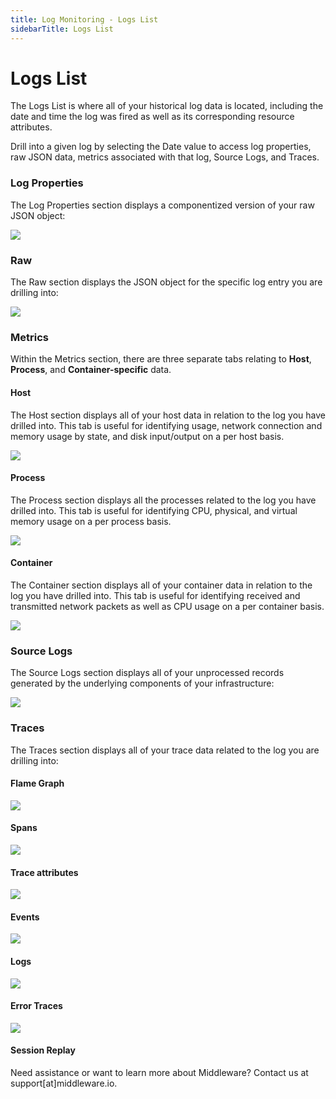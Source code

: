 ```yaml
---
title: Log Monitoring - Logs List
sidebarTitle: Logs List
---
```


# Logs List

The Logs List is where all of your historical log data is located, including the date and time the log was fired as well as its corresponding resource attributes. 

Drill into a given log by selecting the Date value to access log properties, raw JSON data, metrics associated with that log, Source Logs, and Traces.

### Log Properties

The Log Properties section displays a componentized version of your raw JSON object: 

![](https://lh7-us.googleusercontent.com/UEoX4SWceK7C5sfYo_BmTXKQjRV7bEOkEWOpo1NQPdFMKUkVOj0HaTJyg0SWkE_IYZWS7rID1aqBf7a4sOXcmIcMWuGKHR-3NPpGtIbk0tYgkWFOxIvTt0iVmr5QB9iHif9Z69If6ZPEYjJIj2cSCJY)

### Raw

The Raw section displays the JSON object for the specific log entry you are drilling into:

![](https://lh7-us.googleusercontent.com/BL9KXXTTg-ckQ9aV1v_GxzInc6OTr8T62xS9Fp0Px4hCanVPth3fH7EGTx9pNZGxzWFLrWnPdktKNypYSRiINyctC4WEZRS0CmVm4Nyrj8pzAnNUxoPjDvobguPajmKXroCGjIRUNI_A4IW1Y-ViCec)

### Metrics

Within the Metrics section, there are three separate tabs relating to __Host__, __Process__, and __Container-specific__ data.

#### Host

The Host section displays all of your host data in relation to the log you have drilled into. This tab is useful for identifying usage, network connection and memory usage by state, and disk input/output on a per host basis.

![](https://lh7-us.googleusercontent.com/mH4R3eKAV72RzS4vAviQ70TfA1ThOEzJO4dSvXBf7oQ5eCqAcW5LZFFy_8ql-SuJNXNsBtFjV7OLx1xECE_G8NbJjPi6NkxNYcjIAAxz9Xw8GAsuDKpD8eRW1Uuu92QIxAco47RIWuIXZ-VziDNOEbk)

#### Process

The Process section displays all the processes related to the log you have drilled into. This tab is useful for identifying CPU, physical, and virtual memory usage on a per process basis.

![](https://lh7-us.googleusercontent.com/KliZFaOP6bYef-DZ0C_hGxfb0--IHVEUlrgA70MZ6Cx_jEgxXM4REaQOfqlsRmF9bElrOCg5HFSQP9_z-kxrA7ku9dOool2fUoYs3bzjmapHSZntMYPgIXO5MXnt0d48NnnyGDtaT1snGoPsW8kOuCs)

#### Container

The Container section displays all of your container data in relation to the log you have drilled into. This tab is useful for identifying received and transmitted network packets as well as CPU usage on a per container basis.

![](https://lh7-us.googleusercontent.com/dZSRbZo7Xw0GqbFBc7_WkLqTgaGOsnVfLnbtsnMJUvjZZ5KIZsC_C7TU3zrsvL93wJWJwmNuz2RUXOs88zSxevlnY1BiXpElz13mo-DzxduryXzApT1sbdvwt8egSVIdDwwmN8JcU8TeETVFI3Q4p7E)

### Source Logs

The Source Logs section displays all of your unprocessed records generated by the underlying components of your infrastructure:

![](https://lh7-us.googleusercontent.com/UJB8Qo60ar3HA7Qfg0afLkvOvvWgNL-eHCZbuyhkaTI1SE4F90klXkQZSxnFFV8KDU7hl9N5Q05hJRA_JMXaWNhyECUkdF3juEFBEdXftpfyJ9ZatrH3bb2ow8qixE3sov-5Pqd940yr6dLRvnSUkko)

### Traces

The Traces section displays all of your trace data related to the log you are drilling into:

#### Flame Graph 

![](https://lh7-us.googleusercontent.com/yxATbGxDamM_Z584LrTwBOhmxqi4o8lictO1id2WQCxTivvUHxqG_OaIfNubkE64t6xIqZoNyD3qedEVdndoJQvMHxeC8vp9zpttnDhajLwv0UWziQkMUOZzTGO9LFZA-xtoxLg1RbQq7JjUtkeF8M4)

#### Spans

![](https://lh7-us.googleusercontent.com/GZ3czfy7l4P0NxpLnkpxovtXF8WFAAJtatFoYn0xeuiNMeQMSo3NoORYFj9UAc5oRkERwW9GTKj0yy04DqNC88BazAnxZdECgv5WeXPkvQyKk7aZUYiHIU2XDnUcSUgkTSe-1kWw2ws6yCKKuxlU8Ps)

#### Trace attributes

![](https://lh7-us.googleusercontent.com/GZ3czfy7l4P0NxpLnkpxovtXF8WFAAJtatFoYn0xeuiNMeQMSo3NoORYFj9UAc5oRkERwW9GTKj0yy04DqNC88BazAnxZdECgv5WeXPkvQyKk7aZUYiHIU2XDnUcSUgkTSe-1kWw2ws6yCKKuxlU8Ps)

#### Events

![](https://lh7-us.googleusercontent.com/kFEWrXcj7wGgvDBSGR9xZXv2FTF6U94wLgN2i2GMTz5YVhm-pav7v6RHPwKC6FhMylx8AXYciKyj3GOMNWEqvqqOS0TUaGXOWhGbE90Yw34_S5B_WZymlp8fn2T52lyIe-SjI78gjCXlbxmSvvsxi9A)

#### Logs

![](https://lh7-us.googleusercontent.com/eKb7l6YkxldUo236E7PH7c8vHzJOQnnjFNGI_eRb3oM6K2NLf0rURPwStIzX3UndE4T8PKkiKy5Np6x-XYT-vFTODdK335ZlwxTnOIy3aUefU-3-kyTqRSkw7Q6wcb-RtPJUjGHuPj__kGFlvqHbOro)

#### Error Traces

![](https://lh7-us.googleusercontent.com/r4agxAxu4xoRUlHRI9hCowuncJR_XpZZ7-QMCbx1v2rxrWYP1-uCVH5UBmV6QBNodjXi1S7i7jnpxmks8R-wfbiTGD-AbQNBLzlvXnc7jhinDtZqBV24peV3-fXDFRHLOfZUcyol-JC8AhbQSvbYeBA)

#### Session Replay

<Note> Need assistance or want to learn more about Middleware? Contact us at support[at]middleware.io. </Note>
